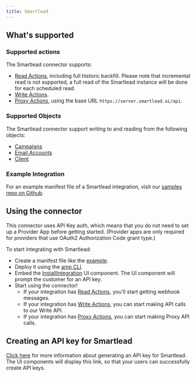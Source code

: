 ```yaml
---
title: Smartlead
---
```

## What's supported

### Supported actions

The Smartlead connector supports:
- [Read Actions](/read-actions), including full historic backfill. Please note that incremental read is not supported, a full read of the Smartlead instance will be done for each scheduled read.
- [Write Actions](/write-actions).
- [Proxy Actions](/proxy-actions), using the base URL `https://server.smartlead.ai/api`.

### Supported Objects

The Smartlead connector support writing to and reading from the following objects:
- [Campaigns](https://api.smartlead.ai/reference/fetch-campaign-sequence-by-campaign-id)
- [Email Accounts](https://api.smartlead.ai/reference/fetch-all-email-accounts-associated-to-a-user)
- [Client](https://api.smartlead.ai/reference/fetch-all-clients)

### Example Integration

For an example manifest file of a Smartlead integration, visit our [samples repo on Github](https://github.com/amp-labs/samples/blob/main/smartlead/amp.yaml).

## Using the connector

This connector uses API Key auth, which means that you do not need to set up a Provider App before getting started. (Provider apps are only required for providers that use OAuth2 Authorization Code grant type.)

To start integrating with Smartlead:
- Create a manifest file like the [example](https://github.com/amp-labs/samples/blob/main/smartlead/amp.yaml).
- Deploy it using the [amp CLI](/cli/overview).
- Embed the [InstallIntegration](/embeddable-ui-components#install-integration) UI component. The UI component will prompt the customer for an API key.
- Start using the connector!
   - If your integration has [Read Actions](/read-actions), you'll start getting webhook messages.
   - If your integration has [Write Actions](/write-actions), you can start making API calls to our Write API.
   - If your integration has [Proxy Actions](/proxy-actions), you can start making Proxy API calls.

## Creating an API key for Smartlead

[Click here](https://api.smartlead.ai/reference/authentication) for more information about generating an API key for Smartlead. The UI components will display this link, so that your users can successfully create API keys.
